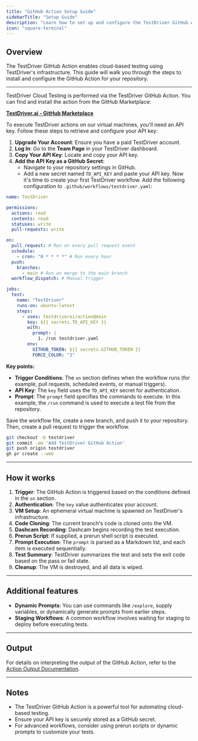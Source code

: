 ```yaml
---
title: "GitHub Action Setup Guide"
sidebarTitle: "Setup Guide"
description: "Learn how to set up and configure the TestDriver GitHub Action for automated cloud-based testing in your CI/CD workflows."
icon: "square-terminal"
---
```


## Overview

The TestDriver GitHub Action enables cloud-based testing using TestDriver's infrastructure. This guide will walk you through the steps to install and configure the GitHub Action for your repository.

---

<Steps>
<Step title="Install the GitHub Action">
TestDriver Cloud Testing is performed via the TestDriver GitHub Action. You can find and install the action from the GitHub Marketplace:

[**TestDriver.ai - GitHub Marketplace**](https://github.com/marketplace/actions/testdriver-ai)

</Step>
<Step title="Get Your API key">
To execute TestDriver actions on our virtual machines, you'll need an API key. Follow these steps to retrieve and configure your API key:

1. **Upgrade Your Account**: Ensure you have a paid TestDriver account.
2. **Log In**: Go to the **Team Page** in your TestDriver dashboard.
3. **Copy Your API Key**: Locate and copy your API key.
4. **Add the API Key as a GitHub Secret**:
   - Navigate to your repository settings in GitHub.
   - Add a new secret named `TD_API_KEY` and paste your API key.
     </Step>
     <Step title="Create your workflow">
Now it's time to create your first TestDriver workflow. Add the following configuration to `.github/workflows/testdriver.yaml`:

```yaml {24,27}
name: TestDriver

permissions:
  actions: read
  contents: read
  statuses: write
  pull-requests: write

on:
  pull_request: # Run on every pull request event
  schedule:
    - cron: "0 * * * *" # Run every hour
  push:
    branches:
      - main # Run on merge to the main branch
  workflow_dispatch: # Manual trigger

jobs:
  test:
    name: "TestDriver"
    runs-on: ubuntu-latest
    steps:
      - uses: testdriverai/action@main
        key: ${{ secrets.TD_API_KEY }}
        with:
          prompt: |
            1. /run testdriver.yaml
        env:
          GITHUB_TOKEN: ${{ secrets.GITHUB_TOKEN }}
          FORCE_COLOR: "3"
```

**Key points:**

- **Trigger Conditions**: The `on` section defines when the workflow runs (for example, pull requests, scheduled events, or manual triggers).
- **API Key**: The `key` field uses the `TD_API_KEY` secret for authentication.
- **Prompt**: The `prompt` field specifies the commands to execute. In this example, the `/run` command is used to execute a test file from the repository.
    </Step>
<Step title="Deploy the workflow">
Save the workflow file, create a new branch, and push it to your repository. Then, create a pull request to trigger the workflow.

```bash
git checkout -b testdriver
git commit -am 'Add TestDriver GitHub Action'
git push origin testdriver
gh pr create --web
```

</Step>
</Steps>

---

## How it works

1. **Trigger**: The GitHub Action is triggered based on the conditions defined in the `on` section.
2. **Authentication**: The `key` value authenticates your account.
3. **VM Setup**: An ephemeral virtual machine is spawned on TestDriver's infrastructure.
4. **Code Cloning**: The current branch's code is cloned onto the VM.
5. **Dashcam Recording**: Dashcam begins recording the test execution.
6. **Prerun Script**: If supplied, a prerun shell script is executed.
7. **Prompt Execution**: The `prompt` is parsed as a Markdown list, and each item is executed sequentially.
8. **Test Summary**: TestDriver summarizes the test and sets the exit code based on the pass or fail state.
9. **Cleanup**: The VM is destroyed, and all data is wiped.

---

## Additional features

- **Dynamic Prompts**: You can use commands like `/explore`, supply variables, or dynamically generate prompts from earlier steps.
- **Staging Workflows**: A common workflow involves waiting for staging to deploy before executing tests.

---

## Output

For details on interpreting the output of the GitHub Action, refer to the [Action Output Documentation](action/output).

---

## Notes

- The TestDriver GitHub Action is a powerful tool for automating cloud-based testing.
- Ensure your API key is securely stored as a GitHub secret.
- For advanced workflows, consider using prerun scripts or dynamic prompts to customize your tests.
